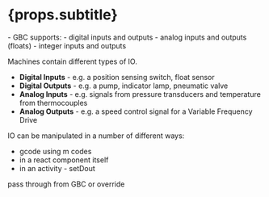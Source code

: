 
# {props.subtitle}

<Tldr>
     - GBC supports:
        - digital inputs and outputs
        - analog inputs and outputs (floats)
        - integer inputs and outputs
</Tldr>

Machines contain different types of IO.

* **Digital Inputs** - e.g. a position sensing switch, float sensor
* **Digital Outputs** - e.g. a pump, indicator lamp, pneumatic valve
* **Analog Inputs** - e.g. signals from pressure transducers and temperature from thermocouples
* **Analog Outputs** - e.g. a speed control signal for a Variable Frequency Drive

IO can be manipulated in a number of different ways:

* gcode using m codes
* in a react component itself
* in an activity - setDout

pass through from GBC
or override
